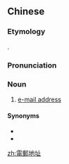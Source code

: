 {{also|电邮地址}}
==Chinese==
{{zh-forms|s=电子邮件地址|type=22}}

===Etymology===
{{calque|zh|en|e-mail address}}.

===Pronunciation===
{{zh-pron
|m=diànyóu dìzhǐ
|c=din6 jau4 dei6 zi2
|cat=n
}}

===Noun===
{{zh-noun}}

# [[e-mail address]]

====Synonyms====
* {{zh-l|伊妹兒地址}}
* {{zh-l|電子郵件地址}}

[[zh:電郵地址]]